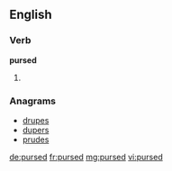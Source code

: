 ==English==

===Verb===
'''pursed'''

# {{en-past of|purse}}

===Anagrams===
* [[drupes#English|drupes]]
* [[dupers#English|dupers]]
* [[prudes#English|prudes]]

[[de:pursed]]
[[fr:pursed]]
[[mg:pursed]]
[[vi:pursed]]